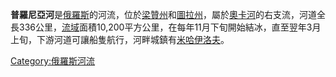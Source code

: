 '''普羅尼亞河'''是[[俄羅斯|俄羅斯]]的河流，位於[[梁贊州|梁贊州]]和[[圖拉州|圖拉州]]，屬於[[奧卡河|奧卡河]]的右支流，河道全長336公里，[[流域|流域]]面積10,200平方公里，在每年11月下旬開始結冰，直至翌年3月上旬，下游河道可讓船隻航行，河畔城鎮有[[米哈伊洛夫_(梁赞州)|米哈伊洛夫]]。

[[Category:俄羅斯河流|Category:俄羅斯河流]]

{{Russia-geo-stub}}